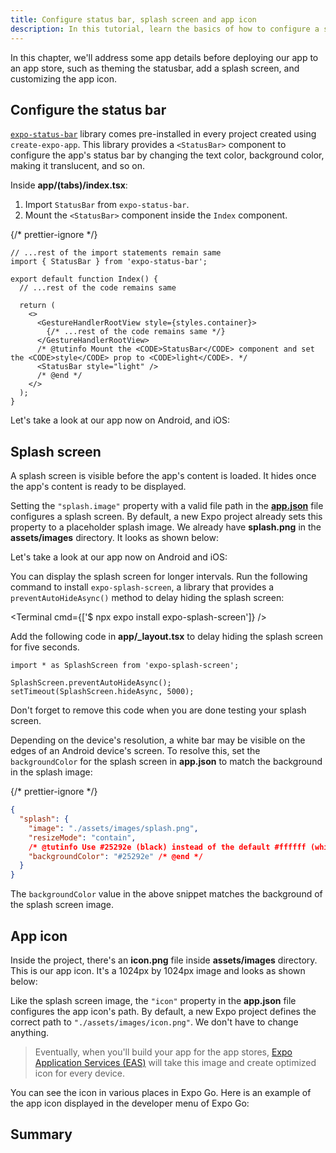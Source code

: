```yaml
---
title: Configure status bar, splash screen and app icon
description: In this tutorial, learn the basics of how to configure a status bar, splash screen and app icon.
---
```



In this chapter, we'll address some app details before deploying our app to an app store, such as theming the statusbar, add a splash screen, and customizing the app icon.

<Step label="1">

## Configure the status bar

[`expo-status-bar`](/versions/latest/sdk/status-bar/) library comes pre-installed in every project created using `create-expo-app`. This library provides a `<StatusBar>` component to configure the app's status bar by changing the text color, background color, making it translucent, and so on.

Inside **app/(tabs)/index.tsx**:

1. Import `StatusBar` from `expo-status-bar`.
2. Mount the `<StatusBar>` component inside the `Index` component.

{/* prettier-ignore */}
```tsx app/(tabs)/index.tsx
// ...rest of the import statements remain same
import { StatusBar } from 'expo-status-bar';

export default function Index() {
  // ...rest of the code remains same

  return (
    <>
      <GestureHandlerRootView style={styles.container}>
        {/* ...rest of the code remains same */}
      </GestureHandlerRootView>
      /* @tutinfo Mount the <CODE>StatusBar</CODE> component and set the <CODE>style</CODE> prop to <CODE>light</CODE>. */
      <StatusBar style="light" />
      /* @end */
    </>
  );
}
```

Let's take a look at our app now on Android, and iOS:

<ContentSpotlight
  alt="StatusBar with light style shown on both Android and iOS."
  src="/static/images/tutorial/statusbar-example.png"
  className="max-w-[480px]"
/>

</Step>

<Step label="2">

## Splash screen

A splash screen is visible before the app's content is loaded. It hides once the app's content is ready to be displayed.

Setting the `"splash.image"` property with a valid file path in the [**app.json**](/workflow/configuration/) file configures a splash screen. By default, a new Expo project already sets this property to a placeholder splash image. We already have **splash.png** in the **assets/images** directory. It looks as shown below:

<ContentSpotlight
  src="/static/images/tutorial/splash.png"
  alt="Custom splash screen used in example app."
  className="max-w-[250px]"
/>

Let's take a look at our app now on Android and iOS:

<ContentSpotlight file="tutorial/splash-screen.mp4" />

<Collapsible summary="Is the app loading too quickly for you to get a good look at the splash screen?">

You can display the splash screen for longer intervals. Run the following command to install `expo-splash-screen`, a library that provides a `preventAutoHideAsync()` method to delay hiding the splash screen:

<Terminal cmd={['$ npx expo install expo-splash-screen']} />

Add the following code in **app/\_layout.tsx** to delay hiding the splash screen for five seconds.

```tsx app/_layout.tsx
import * as SplashScreen from 'expo-splash-screen';

SplashScreen.preventAutoHideAsync();
setTimeout(SplashScreen.hideAsync, 5000);
```

Don't forget to remove this code when you are done testing your splash screen.

</Collapsible>

Depending on the device's resolution, a white bar may be visible on the edges of an Android device's screen. To resolve this, set the `backgroundColor` for the splash screen in **app.json** to match the background in the splash image:

{/* prettier-ignore */}
```json app.json
{
  "splash": {
    "image": "./assets/images/splash.png",
    "resizeMode": "contain",
    /* @tutinfo Use #25292e (black) instead of the default #ffffff (white). */
    "backgroundColor": "#25292e" /* @end */
  }
}
```

The `backgroundColor` value in the above snippet matches the background of the splash screen image.

</Step>

<Step label="3">

## App icon

Inside the project, there's an **icon.png** file inside **assets/images** directory. This is our app icon. It's a 1024px by 1024px image and looks as shown below:

<ContentSpotlight src="/static/images/tutorial/icon.png" className="max-w-[150px]" />

Like the splash screen image, the `"icon"` property in the **app.json** file configures the app icon's path. By default, a new Expo project defines the correct path to `"./assets/images/icon.png"`. We don't have to change anything.

> Eventually, when you'll build your app for the app stores, [Expo Application Services (EAS)](/eas/) will take this image and create optimized icon for every device.

You can see the icon in various places in Expo Go. Here is an example of the app icon displayed in the developer menu of Expo Go:

<ContentSpotlight
  alt="Splash screen on Developer Menu in Expo Go app."
  src="/static/images/tutorial/app-icon-visible.png"
  className="max-w-[250px]"
/>

</Step>

## Summary

<ProgressTracker
  currentChapterIndex={8}
  name="GET_STARTED"
  summary="Well done! We built an app that runs on Android, iOS, and the web from the same codebase."
  nextChapterDescription="The next section of the tutorial will guide you toward resources to learn more about concepts we've covered here and others we have mentioned briefly."
  nextChapterTitle="Learning resources"
  nextChapterLink="/tutorial/follow-up"
/>
